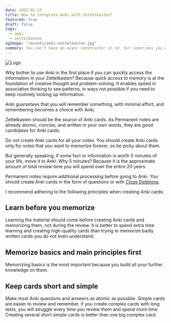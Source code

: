 ```yaml
---
date: 2023-01-23
title: How to integrate Anki with Zettelkasten?
featured: true
draft: false
tags:
  - anki
  - zettelkasten
ogImage: "/assets/anki-zettelkasten.jpg"
summary: You can’t have an async constructor in C#, but sometimes you need to have async initialization logic.
---
```


![Logo](/assets/anki-zettelkasten.jpg)

Why bother to use Anki in the first place if you can quickly access the information in your Zettelkasten? Because quick access to memory is at the foundation of creative thought and problem-solving. It enables speed in associative thinking to see patterns, in ways not possible if you need to keep routinely looking up information.

Anki guarantees that you will remember something, with minimal effort, and remembering becomes a choice with Anki.

Zettelkasten should be the source of Anki cards. As Permanent notes are already atomic, concise, and written in your own words, they are good candidates for Anki cards.

Do not create Anki cards for all your notes. You should create Anki cards only for notes that you want to memorize forever, so be picky about them.

But generally speaking, if some fact or information is worth 5 minutes of your life, move it to Anki. Why 5 minutes? Because it is the approximate amount of total review time you will spend over the entire 20 years.

Permanent notes require additional processing before going to Anki. You should create Anki cards in the form of questions or with [Cloze Deletions](https://docs.ankiweb.net/editing.html#cloze-deletion).

I recommend adhering to the following principles when creating Anki cards:

## Learn before you memorize

Learning the material should come before creating Anki cards and memorizing them, not during the review. It is better to spend extra time learning and creating high-quality cards than trying to memorize badly written cards you do not even understand.

## Memorize basics and main principles first

Memorizing basics is the most important because you build all your further knowledge on them.

## Keep cards short and simple

Make most Anki questions and answers as atomic as possible. Simple cards are easier to review and remember. if you create complex cards with long texts, you will struggle every time you review them and spend more time. Creating several short simple cards is better than one big complex card.
